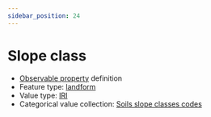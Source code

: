 ```yaml
---
sidebar_position: 24
---
```



# Slope class

- [Observable property](/viewers/dawe-vocabs?uri=https://linked.data.gov.au/def/test/dawe-cv/132a1452-4fd7-473c-956b-3183dd315b67) definition
- Feature type: [landform](http://linked.data.gov.au/def/tern-cv/2cf3ed29-440e-4a50-9bbc-5aab30df9fcd)
- Value type: [IRI](https://w3id.org/tern/ontologies/tern/IRI)
- Categorical value collection: [Soils slope classes codes](/viewers/dawe-vocabs?uri=https://linked.data.gov.au/def/test/dawe-cv/d893e669-c530-4bc3-a057-a5799ffcb5db)

<Example
  protocolModule="plot-soil-description"
  observableProperty="https://linked.data.gov.au/def/test/dawe-cv/132a1452-4fd7-473c-956b-3183dd315b67"
/>
